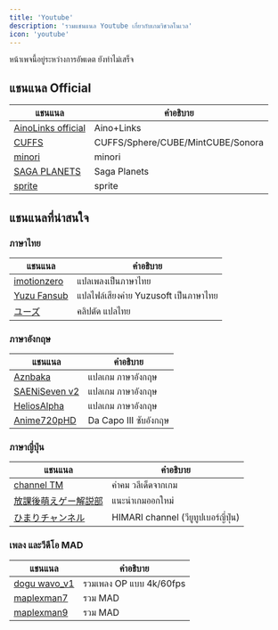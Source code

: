 ```yaml
---
title: 'Youtube'
description: 'รวมแชนแนล Youtube เกี่ยวกับเกมวิชวลโนเวล'
icon: 'youtube'
---
```


<Note>หน้าเพจนี้อยู่ระหว่างการอัพเดต ยังทำไม่เสร็จ</Note>

## แชนแนล Official

| **แชนแนล** | **คำอธิบาย** |
|-----------|-------------|
| [AinoLinks official](https://www.youtube.com/@ainolinksofficial3277) | Aino+Links |
| [CUFFS](https://www.youtube.com/@CuffsOfficial) | CUFFS/Sphere/CUBE/MintCUBE/Sonora |
| [minori](https://www.youtube.com/@minoriworks) | minori |
| [SAGA PLANETS](https://www.youtube.com/@sagaplanets2523) | Saga Planets |
| [sprite](https://www.youtube.com/@_sprite) | sprite |

## แชนแนลที่น่าสนใจ

### ภาษาไทย

| **แชนแนล** | **คำอธิบาย** |
|-----------|-------------|
| [imotionzero](https://www.youtube.com/@ImoTIonZeRo) | แปลเพลงเป็นภาษาไทย |
| [Yuzu Fansub](https://www.youtube.com/@YuzuFansub) | แปลไฟล์เสียงค่าย Yuzusoft เป็นภาษาไทย |
| [ユーズ](https://www.youtube.com/@user-cf3uy8bl6o) | คลิปตัด แปลไทย |


### ภาษาอังกฤษ

| **แชนแนล** | **คำอธิบาย** |
|-----------|-------------|
| [Aznbaka](https://www.youtube.com/@Aznbaka) | แปลเกม ภาษาอังกฤษ |
| [SAENiSeven v2](https://www.youtube.com/@saenisevenv2237) | แปลเกม ภาษาอังกฤษ |
| [HeliosAlpha](https://www.youtube.com/@HeliosAlpha) | แปลเกม ภาษาอังกฤษ |
| [Anime720pHD](https://www.youtube.com/watch?v=coAgq_zZDvY&list=PLsG2D7QkolmOlXf5vguZWazcesnGoBWS_) | Da Capo III ซับอังกฤษ |


### ภาษาญี่ปุ่น

| **แชนแนล** | **คำอธิบาย** |
|-----------|-------------|
| [channel TM](https://www.youtube.com/@channeltm502) | คำคม วลีเด็ดจากเกม |
| [放課後萌えゲー解説部](https://www.youtube.com/@hokago-moegames) | แนะนำเกมออกใหม่ |
| [ひまりチャンネル](https://www.youtube.com/@himarichannel4128) | HIMARI channel (วียูทูปเบอร์ญี่ปุ่น) |


### เพลง และวีดีโอ MAD

| **แชนแนล** | **คำอธิบาย** |
|-----------|-------------|
| [dogu wavo_v1](https://www.youtube.com/channel/UCikACYyDSGHlhRBHyjQZqVw) | รวมเพลง OP แบบ 4k/60fps |
| [maplexman7](https://www.youtube.com/@maplexman7) | รวม MAD |
| [maplexman9](https://www.youtube.com/@maplexman9) | รวม MAD |